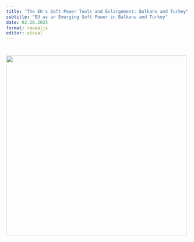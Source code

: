 ```yaml
---
title: "The EU's Soft Power Tools and Enlargement: Balkans and Turkey"
subtitle: "EU as an Emerging Soft Power in Balkans and Turkey"
date: 02.28.2025
format: revealjs
editor: visual
---
```


# ![](images/Build%20a%20Library%20Project-11.png){width="495"}
